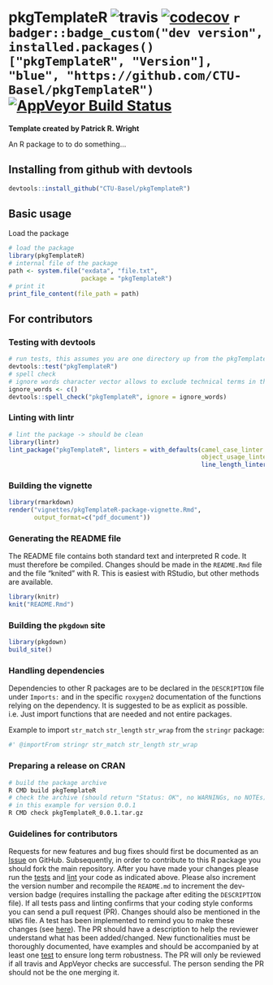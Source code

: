 
<!-- README.md is generated from README.Rmd. Please edit that file -->


# pkgTemplateR ![travis](https://api.travis-ci.com/CTU-Basel/pkgTemplateR.svg?branch=master) [![codecov](https://codecov.io/github/CTU-Basel/pkgTemplateR/branch/master/graphs/badge.svg)](https://codecov.io/github/CTU-Basel/pkgTemplateR) `r badger::badge_custom("dev version", installed.packages()["pkgTemplateR", "Version"], "blue", "https://github.com/CTU-Basel/pkgTemplateR")` [![AppVeyor Build Status](https://ci.appveyor.com/api/projects/status/github/CTU-Basel/pkgTemplateR?branch=master&svg=true)](https://ci.appveyor.com/project/CTU-Basel/pkgTemplateR)

**Template created by Patrick R. Wright**

An R package to to do something...

## Installing from github with devtools

```r
devtools::install_github("CTU-Basel/pkgTemplateR")
```

## Basic usage
Load the package
```r
# load the package
library(pkgTemplateR)
# internal file of the package
path <- system.file("exdata", "file.txt",
                    package = "pkgTemplateR")
# print it
print_file_content(file_path = path)
```

## For contributors
### Testing with devtools

```r
# run tests, this assumes you are one directory up from the pkgTemplateR dir
devtools::test("pkgTemplateR")
# spell check
# ignore words character vector allows to exclude technical terms in the check
ignore_words <- c()
devtools::spell_check("pkgTemplateR", ignore = ignore_words)
```

### Linting with lintr

```r
# lint the package -> should be clean
library(lintr)
lint_package("pkgTemplateR", linters = with_defaults(camel_case_linter = NULL,
                                                     object_usage_linter = NULL,
                                                     line_length_linter(125)))
```

### Building the vignette
```r
library(rmarkdown)
render("vignettes/pkgTemplateR-package-vignette.Rmd",
       output_format=c("pdf_document"))
```

### Generating the README file

The README file contains both standard text and interpreted R code.
It must therefore be compiled. Changes should be made in the `README.Rmd`
file and the file "knited" with R. This is easiest with RStudio, but other
methods are available.

```r
library(knitr)
knit("README.Rmd")
```

### Building the `pkgdown` site
```r
library(pkgdown)
build_site()
```

### Handling dependencies

Dependencies to other R packages are to be declared in the `DESCRIPTION` file under `Imports:` and in
the specific `roxygen2` documentation of the functions relying on the dependency. It is suggested to
be as explicit as possible. i.e. Just import functions that are needed and not entire packages.

Example to import `str_match` `str_length` `str_wrap` from the `stringr` package:
```r
#' @importFrom stringr str_match str_length str_wrap
```

### Preparing a release on CRAN

```bash
# build the package archive
R CMD build pkgTemplateR
# check the archive (should return "Status: OK", no WARNINGs, no NOTEs)
# in this example for version 0.0.1
R CMD check pkgTemplateR_0.0.1.tar.gz
```

### Guidelines for contributors

Requests for new features and bug fixes should first be documented as an
[Issue](https://github.com/) on GitHub.
Subsequently, in order to contribute to this R package you should fork the main repository.
After you have made your changes please run the 
[tests](README.md#testing-with-devtools)
and 
[lint](README.md#linting-with-lintr) your code as 
indicated above. Please also increment the version number and recompile the
`README.md` to increment the dev-version badge (requires installing the
package after editing the `DESCRIPTION` file). If all tests pass and linting
confirms that your coding style conforms you can send a pull request (PR).
Changes should also be mentioned in the `NEWS` file. A test has been implemented
to remind you to make these changes (see [here](tests/testthat/test-version_diff.R)).
The PR should have a description to help the reviewer understand what has been 
added/changed. New functionalities must be thoroughly documented, have examples 
and should be accompanied by at least one [test](tests/testthat/) to ensure long term 
robustness. The PR will only be reviewed if all travis and AppVeyor checks are successful. 
The person sending the PR should not be the one merging it.
